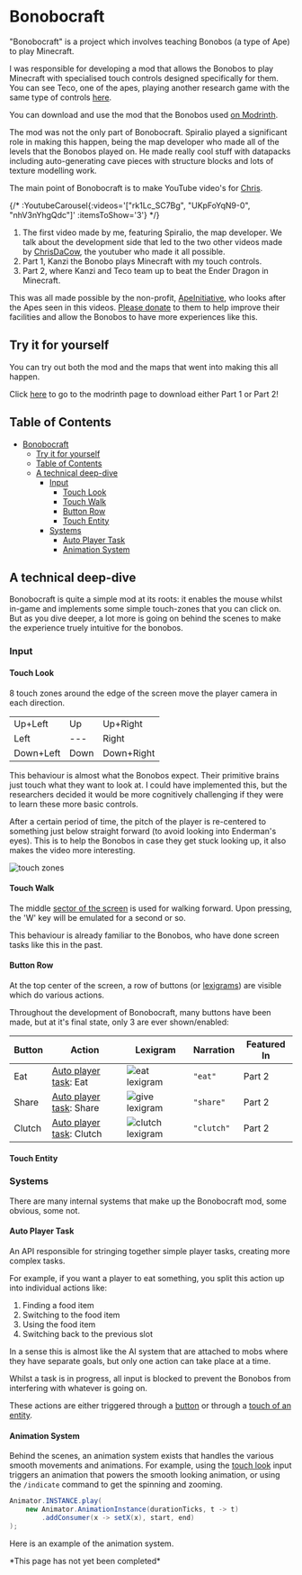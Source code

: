 
# Bonobocraft

"Bonobocraft" is a project which involves teaching Bonobos (a type of Ape) to play Minecraft.

I was responsible for developing a mod that allows the Bonobos to play Minecraft with specialised touch
controls designed specifically for them. You can see Teco, one of the apes, playing another research game with
the same type of controls [here](https://youtu.be/lkllvEOClXw).

You can download and use the mod that the Bonobos used [on Modrinth](https://modrinth.com/mod/bonobocraft).

The mod was not the only part of Bonobocraft. Spiralio played a significant role in making this happen, being
the map developer who made all of the levels that the Bonobos played on. He made really cool stuff with datapacks
including auto-generating cave pieces with structure blocks and lots of texture modelling work.

The main point of Bonobocraft is to make YouTube video's for [Chris](https://youtube.com/@ChrisDaCow).

{/* :YoutubeCarousel{:videos='["rk1Lc_SC7Bg", "UKpFoYqN9-0", "nhV3nYhgQdc"]' :itemsToShow='3'} */}

1. The first video made by me, featuring Spiralio, the map developer. We talk about the development side that led to
the two other videos made by [ChrisDaCow](https://youtube.com/@ChrisDaCow), the youtuber who made it all possible.
2. Part 1, Kanzi the Bonobo plays Minecraft with my touch controls.
3. Part 2, where Kanzi and Teco team up to beat the Ender Dragon in Minecraft.

This was all made possible by the non-profit, [ApeInitiative](https://apeinitiative.org),
who looks after the Apes seen in this videos.
[Please donate](https://www.paypal.com/donate?hosted_button_id=XFENBVSH7FVUJ) to them to help improve their
facilities and allow the Bonobos to have more experiences like this.

## Try it for yourself

You can try out both the mod and the maps that went into making this all happen.

Click [here](https://modrinth.com/modpack/bonobocraft) to go to the modrinth page to download either
Part 1 or Part 2!

## Table of Contents

- [Bonobocraft](#bonobocraft)
  - [Try it for yourself](#try-it-for-yourself)
  - [Table of Contents](#table-of-contents)
  - [A technical deep-dive](#a-technical-deep-dive)
    - [Input](#input)
      - [Touch Look](#touch-look)
      - [Touch Walk](#touch-walk)
      - [Button Row](#button-row)
      - [Touch Entity](#touch-entity)
    - [Systems](#systems)
      - [Auto Player Task](#auto-player-task)
      - [Animation System](#animation-system)

## A technical deep-dive

Bonobocraft is quite a simple mod at its roots: it enables the mouse whilst in-game and implements some simple touch-zones that you can click on. But as you dive deeper, a lot more is going on behind the scenes to make the experience truely intuitive for the bonobos.

### Input

#### Touch Look

8 touch zones around the edge of the screen move the player camera in each direction.

|           |      |            | 
| --------- | ---- | ---------- |
| Up+Left   | Up   | Up+Right   |
| Left      | ---  | Right      |
| Down+Left | Down | Down+Right |

This behaviour is almost what the Bonobos expect. Their primitive brains just touch what they want to look at. I could have implemented this, but the researchers decided it would be more cognitively challenging if they were to learn these more basic controls.

After a certain period of time, the pitch of the player is re-centered to something just below straight forward (to avoid looking into Enderman's eyes). This is to help the Bonobos in case they get stuck looking up, it also makes the video more interesting.

<Image src={touchZonesImage} alt="touch zones" />

#### Touch Walk

The middle [sector of the screen](#touch-look) is used for walking forward. Upon pressing, the 'W' key will be emulated for a second or so.

This behaviour is already familiar to the Bonobos, who have done screen tasks like this in the past.

#### Button Row

At the top center of the screen, a row of buttons (or [lexigrams](https://www.apeinitiative.org/lexigrams)) are visible which do various actions.

Throughout the development of Bonobocraft, many buttons have been made, but at it's final state, only 3 are ever shown/enabled:

| Button | Action                                        | Lexigram             | Narration  | Featured In |
| ------ | --------------------------------------------- | -------------------- | ---------- | ------------|
| Eat    | [Auto player task](#auto-player-task): Eat    | <Image src={eatLexigram} alt="eat lexigram" /> | `"eat"`    | Part 2 |
| Share  | [Auto player task](#auto-player-task): Share  | <Image src={giveLexigram} alt="give lexigram" /> | `"share"`  | Part 2 |
| Clutch | [Auto player task](#auto-player-task): Clutch | <Image src={clutchLexigram} alt="clutch lexigram" /> | `"clutch"` | Part 2 |

#### Touch Entity

### Systems

There are many internal systems that make up the Bonobocraft mod, some obvious, some not.

#### Auto Player Task

An API responsible for stringing together simple player tasks, creating more complex tasks.

For example, if you want a player to eat something, you split this action up into individual actions like:

1. Finding a food item
2. Switching to the food item
3. Using the food item
4. Switching back to the previous slot

In a sense this is almost like the AI system that are attached to mobs where they have separate goals, but only
one action can take place at a time.

Whilst a task is in progress, all input is blocked to prevent the Bonobos from interfering with whatever is going
on.

These actions are either triggered through a [button](#button-row) or through a [touch of an entity](#touch-entity).

#### Animation System

Behind the scenes, an animation system exists that handles the various smooth movements and animations.
For example, using the [touch look](#touch-look) input triggers an animation that powers the smooth looking
animation, or using the `/indicate` command to get the spinning and zooming.

```java
Animator.INSTANCE.play(
    new Animator.AnimationInstance(durationTicks, t -> t)
        .addConsumer(x -> setX(x), start, end)
);
```

Here is an example of the animation system.

<div style={{textAlign: 'center'}}>
*This page has not yet been completed*
</div>
